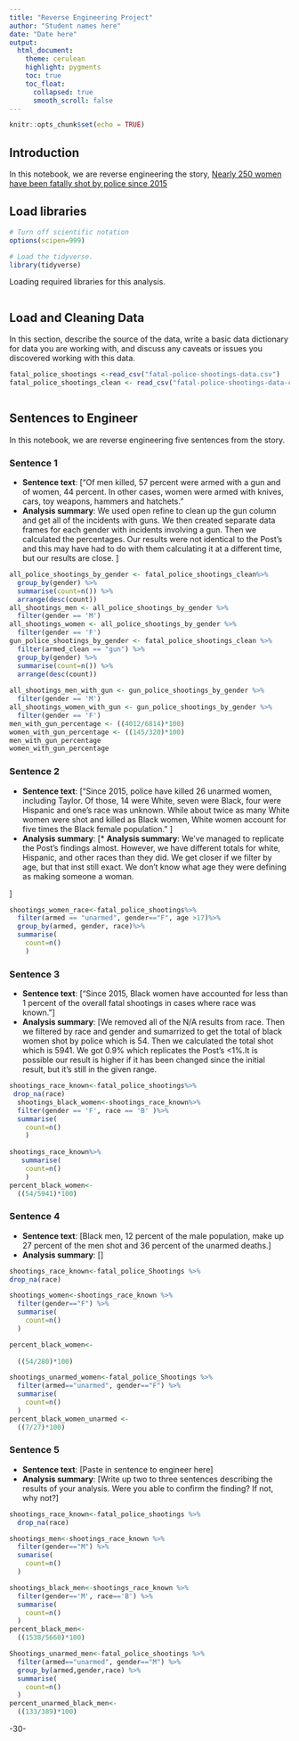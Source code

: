 ```yaml
---
title: "Reverse Engineering Project"
author: "Student names here"
date: "Date here"
output:
  html_document:
    theme: cerulean
    highlight: pygments
    toc: true
    toc_float:
      collapsed: true
      smooth_scroll: false
---
```


```r
knitr::opts_chunk$set(echo = TRUE)
```

## Introduction 

In this notebook, we are reverse engineering the story, [Nearly 250 women have been
fatally shot by police since 2015](https://www.washingtonpost.com/graphics/2020/investigations/police-shootings-women/)

## Load libraries
```r
# Turn off scientific notation
options(scipen=999)

# Load the tidyverse.
library(tidyverse)
```
Loading required libraries for this analysis.

```r

```

## Load and Cleaning Data

In this section, describe the source of the data, write a basic data dictionary for data you are working with, and discuss any caveats or issues you discovered working with this data. 

```r
fatal_police_shootings <-read_csv("fatal-police-shootings-data.csv")
fatal_police_shootings_clean <- read_csv("fatal-police-shootings-data-clean.csv")



```

## Sentences to Engineer
In this notebook, we are reverse engineering five sentences from the story.

### Sentence 1

* **Sentence text**: ["Of men killed, 57 percent were armed with a gun and of women, 44 percent. In other cases, women were armed with knives, cars, toy weapons, hammers and hatchets."
* **Analysis summary**: We used open refine to clean up the gun column and get all of the incidents with guns. We then created separate data frames for each gender with incidents involving a gun. Then we calculated the percentages. Our results were not identical to the Post's and this may have had to do with them calculating it at a different time, but our results are close.
]

```r
all_police_shootings_by_gender <- fatal_police_shootings_clean%>%
  group_by(gender) %>%
  summarise(count=n()) %>%
  arrange(desc(count))
all_shootings_men <- all_police_shootings_by_gender %>% 
  filter(gender == 'M')
all_shootings_women <- all_police_shootings_by_gender %>% 
  filter(gender == 'F')
gun_police_shootings_by_gender <- fatal_police_shootings_clean %>%
  filter(armed_clean == "gun") %>%
  group_by(gender) %>%
  summarise(count=n()) %>%
  arrange(desc(count))
  
all_shootings_men_with_gun <- gun_police_shootings_by_gender %>% 
  filter(gender == 'M')
all_shootings_women_with_gun <- gun_police_shootings_by_gender %>% 
  filter(gender == 'F')
men_with_gun_percentage <- ((4012/6814)*100)
women_with_gun_percentage <- ((145/320)*100)
men_with_gun_percentage
women_with_gun_percentage


```

### Sentence 2

* **Sentence text**: [“Since 2015, police have killed 26 unarmed women, including Taylor. Of those, 14 were White, seven were Black, four were Hispanic and one’s race was unknown. While about twice as many White women were shot and killed as Black women, White women account for five times the Black female population.” ]
* **Analysis summary**: [* **Analysis summary**: We've managed to replicate the Post's findings almost. However, we have different totals for white, Hispanic, and other races than they did. We get closer if we filter by age, but that inst still exact. We don't know what age they were defining as making someone a woman.

]

```r
shootings_women_race<-fatal_police_shootings%>%
  filter(armed == "unarmed", gender=="F", age >17)%>%
  group_by(armed, gender, race)%>%
  summarise(
    count=n()
    )

```

### Sentence 3

* **Sentence text**: ["Since 2015, Black women have accounted for less than 1 percent of the overall fatal shootings in cases where race was known. "]
* **Analysis summary**: [We removed all of the N/A results from race. Then we filtered by race and gender and sumarrized to get the total of black women shot by police which is 54. Then we calculated the total shot which is 5941. We got 0.9% which replicates the Post's <1%.It is possible our result is higher if it has been changed since the initial result, but it's still in the given range.


```r
shootings_race_known<-fatal_police_shootings%>%
 drop_na(race)
  shootings_black_women<-shootings_race_known%>%
  filter(gender == 'F', race == 'B' )%>%
  summarise(
    count=n()
    )
  
shootings_race_known%>%
   summarise(
    count=n()
    )
percent_black_women<- 
  ((54/5941)*100)
```

### Sentence 4

* **Sentence text**: [Black men, 12 percent of the male population, make up 27 percent of the men shot and 36 percent of the unarmed deaths.]
* **Analysis summary**: []

```r
shootings_race_known<-fatal_police_Shootings %>% 
drop_na(race)

shootings_women<-shootings_race_known %>% 
  filter(gender=="F") %>% 
  summarise(
    count=n()
  )

percent_black_women<-
  
  ((54/280)*100)

shootings_unarmed_women<-fatal_police_Shootings %>% 
  filter(armed=="unarmed", gender=="F") %>% 
  summarise(
    count=n()
  )
percent_black_women_unarmed <- 
  ((7/27)*100)
```

### Sentence 5

* **Sentence text**: [Paste in sentence to engineer here]
* **Analysis summary**: [Write up two to three sentences describing the results of your analysis.  Were you able to confirm the finding? If not, why not?]

```r
shootings_race_known<-fatal_police_shootings %>% 
  drop_na(race)

shootings_men<-shootings_race_known %>% 
  filter(gender=="M") %>% 
  sumarise(
    count=n()
  )

shootings_black_men<-shootings_race_known %>% 
  filter(gender=='M', race=='B') %>% 
  summarise(
    count=n()
  )
percent_black_men<-
  ((1538/5660)*100)

Shootings_unarmed_men<-fatal_police_shootings %>% 
  filter(armed=="unarmed", gender=="M") %>% 
  group_by(armed,gender,race) %>% 
  summarise(
    count=n()
  )
percent_unarmed_black_men<-
  ((133/389)*100)
```

-30-